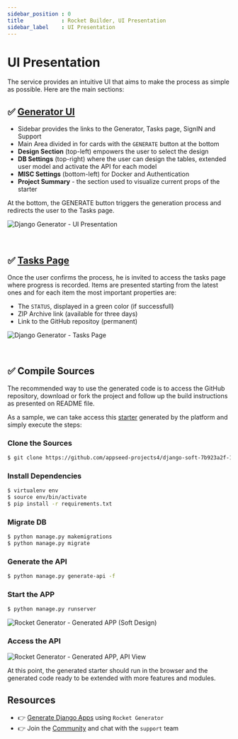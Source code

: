 ```yaml
---
sidebar_position : 0
title            : Rocket Builder, UI Presentation
sidebar_label    : UI Presentation
---
```


# UI Presentation

The service provides an intuitive UI that aims to make the process as simple as possible. Here are the main sections:

## ✅ [Generator UI](https://app-generator.dev/django/) 

- Sidebar provides the links to the Generator, Tasks page, SignIN and Support
- Main Area divided in for cards with the `GENERATE` button at the bottom 
- **Design Section** (top-left) empowers the user to select the design 
- **DB Settings** (top-right) where the user can design the tables, extended user model and activate the API for each model 
- **MISC Settings** (bottom-left) for Docker and Authentication 
- **Project Summary** - the section used to visualize current props of the starter

At the bottom, the GENERATE button triggers the generation process and redirects the user to the Tasks page. 

![Django Generator - UI Presentation](https://github-production-user-asset-6210df.s3.amazonaws.com/51070104/263534078-8c39e744-9d9b-4704-8aeb-4ff16a8be082.png)

<br />

## ✅ [Tasks Page](https://app-generator.dev/tasks)

Once the user confirms the process, he is invited to access the tasks page where progress is recorded. 
Items are presented starting from the latest ones and for each item the most important properties are: 

- The `STATUS`, displayed in a green color (if successfull)
- ZIP Archive link (available for three days)
- Link to the GitHub repositoy (permanent) 

![Django Generator - Tasks Page](https://github-production-user-asset-6210df.s3.amazonaws.com/51070104/263534405-7d7a7f4d-d9b8-4525-a056-25f78068a859.png)

<br />

## ✅ Compile Sources 

The recommended way to use the generated code is to access the GitHub repository, download or fork the project and follow up the build instructions as presented on README file. 

As a sample, we can take access this [starter](https://github.com/appseed-projects4/django-soft-7b923a2f-1487-40ae-998b-87fef219648e) generated by the platform and simply execute the steps: 

### Clone the Sources 

```bash
$ git clone https://github.com/appseed-projects4/django-soft-7b923a2f-1487-40ae-998b-87fef219648e.git
```

### Install Dependencies

```bash
$ virtualenv env
$ source env/bin/activate
$ pip install -r requirements.txt
```

### Migrate DB

```bash
$ python manage.py makemigrations
$ python manage.py migrate
```

### Generate the API

```bash
$ python manage.py generate-api -f
```

### Start the APP 

```bash
$ python manage.py runserver
```

![Rocket Generator - Generated APP (Soft Design)](https://github-production-user-asset-6210df.s3.amazonaws.com/51070104/263531088-0111d002-d460-47c3-ba3f-a0d2a0ee9f0c.png)

### Access the API 

![Rocket Generator - Generated APP, API View](https://github-production-user-asset-6210df.s3.amazonaws.com/51070104/263531238-91d4b145-44c7-44b2-b0b9-04e93078da31.png)

At this point, the generated starter should run in the browser and the generated code ready to be extended with more features and modules. 

## Resources

- 👉 [Generate Django Apps](https://app-generator.dev/) using `Rocket Generator`
- 👉 Join the [Community](https://discord.gg/fZC6hup) and chat with the `support` team 

